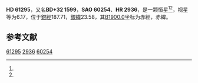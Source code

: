 {{Starbox begin
| name = HD 61295
}}
{{Starbox observe
| epoch = [[J2000.0|J2000.0]]
| constell = {{星座名待查}}<ref name=SIMBAD>{{cite web
 | url=http://simbad.u-strasbg.fr/simbad/sim-id?Ident=HR+2936
 | title =Pulsating variable Star
 | publisher=Centre de Données astronomiques de Strasbourg
 | work=SIMBAD
 | accessdate=2012-07-13}}</ref><ref name=DATA>{{cite web
 | url=http://vizier.u-strasbg.fr/viz-bin/VizieR-5?-out.add=.&-source=5050&-corr=PK=HR&-out.max=9999&HR=2936
 | title=VizieR Detailed Page
 | accessdate=2012-07-13
 | archive-date=2016-03-04
 | archive-url=https://web.archive.org/web/20160304185230/http://vizier.u-strasbg.fr/viz-bin/VizieR-5?-out.add=.&-source=5050&-corr=PK=HR&-out.max=9999&HR=2936
 | dead-url=no
 }}</ref>
| 星官 = 
| ra = {{RA|7|39|54.1}}<ref name=SIMBAD /><ref name=DATA />
| dec = {{DEC|+32|0|35}}<ref name=SIMBAD /><ref name=DATA />
| appmag_v = 6.17<ref name=SIMBAD /><ref name=DATA />
}}
{{Starbox character
| class = F6II<ref name=SIMBAD /><ref name=DATA />
| b-v = 0.35<ref name=SIMBAD /><ref name=DATA />
| u-b = 0.13<ref name=SIMBAD /><ref name=DATA />
| r-i = <ref name=SIMBAD /><ref name=DATA />
| variable = 
}}
{{Starbox astrometry
| radial_v = 0.13
| prop_mo_ra = 25
| parallax = 
| p_error = 
}}
{{Starbox catalog
| names =BD+32 1599，[[SAO星表|SAO]] 60254，[[HD星表|HD]] 61295，[[HR星表|HR]] 2936}}
{{Starbox reference |Simbad=HR+2936}}
{{Starbox end}}

'''HD 61295'''，又名'''BD+32 1599'''，'''SAO 60254'''、'''HR 2936'''，是一颗恒星<ref name=SIMBAD /><ref name=DATA />，视星等为6.17，位于[[銀道座標系|銀經]]187.71，[[銀道座標系|銀緯]]23.58，其[[B1900.0|B1900.0]]坐标为赤經{{RA|7|33|30.3}}，赤緯{{DEC|+32|23.58|20}}。

== 参考文献 ==
{{reflist}}

{{star-stub}}

[[Category:HD和HDE天體|61295]]
[[Category:HR天體|2936]]
[[Category:SAO天體|60254]]